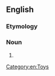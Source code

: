 ==English==

===Etymology===
{{suffix|en|plush|ie}}

===Noun===
{{en-noun}}

# {{synonym of|plush toy|lang=en}}

[[Category:en:Toys]]